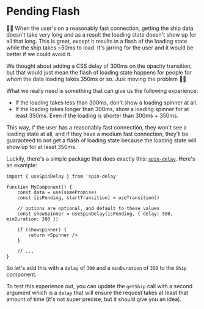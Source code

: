 # Pending Flash

<EpicVideo url="https://www.epicreact.dev/workshops/react-suspense/pending-flash" />

👨‍💼 When the user's on a reasonably fast connection, getting the ship data
doesn't take very long and as a result the loading state doesn't show up for all
that long. This is great, except it results in a flash of the loading state
while the ship takes ~50ms to load. It's jarring for the user and it would be
better if we could avoid it.

We thought about adding a CSS delay of 300ms on the opacity transition, but that
would just mean the flash of loading state happens for people for whom the data
loading takes 350ms or so. Just moving the problem 🤷‍♂️

What we really need is something that can give us the following experience:

- If the loading takes less than 300ms, don't show a loading spinner at all.
- If the loading takes longer than 300ms, show a loading spinner for at least
  350ms. Even if the loading is shorter than 300ms + 350ms.

This way, if the user has a reasonably fast connection, they won't see a loading
state at all, and if they have a medium fast connection, they'll be guaranteed
to not get a flash of loading state because the loading state will show up for
at least 350ms.

Luckily, there's a simple package that does exactly this:
[`spin-delay`](https://npm.im/spin-delay). Here's an example:

```tsx lines=1,8
import { useSpinDelay } from 'spin-delay'

function MyComponent() {
	const data = use(somePromise)
	const [isPending, startTransition] = useTransition()

	// options are optional, and default to these values
	const showSpinner = useSpinDelay(isPending, { delay: 500, minDuration: 200 })

	if (showSpinner) {
		return <Spinner />
	}

	// ...
}
```

So let's add this with a `delay` of `300` and a `minDuration` of `350` to the
`Ship` component.

To test this experience out, you can update the `getShip` call with a second
argument which is a `delay` that will ensure the request takes at least that
amount of time (it's not super precise, but it should give you an idea).
